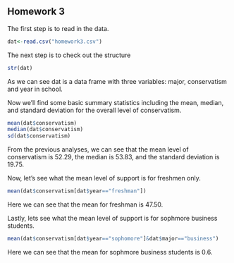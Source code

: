 ## Homework 3

<!--
You can use the example3.Rmd or other files to find examples
of the codes you'll need to use to complete this assignment. I strongly
urge you to copy and paste relevant code that you know works from my
examples or instructions and then edit that code so you're working
with the appropriate variables for the homework.
-->

<!--
Set the working directory.
No Rchunk is needed to accomplish this.
-->

<!--
Read in the homework3.csv data. For each of the following steps you
should preface your R commands with some plain English explanation.
-->
The first step is to read in the data.

```r
dat<-read.csv("homework3.csv")
```


<!--
Check the structure of the data.
-->
The next step is to check out the structure
```r
str(dat)
```

As we can see dat is a data frame with three variables: major,
conservatism and year in school.


<!--
Find the mean, median, and standard deviation using the sd() function
for the overall level of conservatism.
-->
Now we'll find some basic summary statistics including the
mean, median, and standard deviation for the overall level of conservatism.

```r
mean(dat$conservatism)
median(dat$conservatism)
sd(dat$conservatism)
```

From the previous analyses, we can see that the mean level of
conservatism is 52.29, the median is 53.83, and the standard deviation is 19.75.

<!--
Find the mean level of support for freshmen only.
-->
Now, let's see what the mean level of support is for freshmen only.

```r
mean(dat$conservatism[dat$year=="freshman"])
```

Here we can see that the mean for freshman is 47.50.

<!--
Find the mean level of conservatism for sophomore business students only.
--> 
 Lastly, lets see what the mean level of support is for sophmore business students. 

```r
mean(dat$conservatism[dat$year=="sophomore"]&dat$major=="business")
```

Here we can see that the mean for sophmore business students is 0.6. 